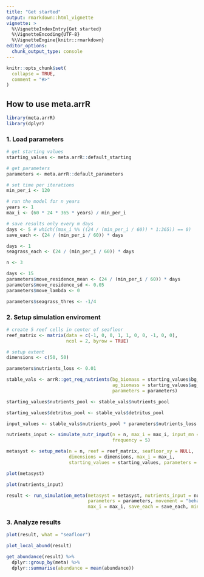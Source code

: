 ```yaml
---
title: "Get started"
output: rmarkdown::html_vignette
vignette: >
  %\VignetteIndexEntry{Get started}
  %\VignetteEncoding{UTF-8}
  %\VignetteEngine{knitr::rmarkdown}
editor_options: 
  chunk_output_type: console
---
```


```r
knitr::opts_chunk$set(
  collapse = TRUE,
  comment = "#>"
)
```

## How to use **meta.arrR**

```r
library(meta.arrR)
library(dplyr)
```

### 1. Load parameters

```r

# get starting values
starting_values <- meta.arrR::default_starting

# get parameters
parameters <- meta.arrR::default_parameters

# set time per iterations
min_per_i <- 120

# run the model for n years
years <- 1
max_i <- (60 * 24 * 365 * years) / min_per_i

# save results only every m days
days <- 5 # which((max_i %% ((24 / (min_per_i / 60)) * 1:365)) == 0)
save_each <- (24 / (min_per_i / 60)) * days

days <- 1
seagrass_each <- (24 / (min_per_i / 60)) * days

n <- 3

days <- 15
parameters$move_residence_mean <- (24 / (min_per_i / 60)) * days
parameters$move_residence_sd <- 0.05
parameters$move_lambda <- 0

parameters$seagrass_thres <- -1/4
```

### 2. Setup simulation enviroment

```r
# create 5 reef cells in center of seafloor
reef_matrix <- matrix(data = c(-1, 0, 0, 1, 1, 0, 0, -1, 0, 0), 
                      ncol = 2, byrow = TRUE)

# setup extent
dimensions <- c(50, 50)

parameters$nutrients_loss <- 0.01

stable_vals <- arrR::get_req_nutrients(bg_biomass = starting_values$bg_biomass,
                                       ag_biomass = starting_values$ag_biomass,
                                       parameters = parameters)

starting_values$nutrients_pool <- stable_vals$nutrients_pool

starting_values$detritus_pool <- stable_vals$detritus_pool

input_values <- stable_vals$nutrients_pool * parameters$nutrients_loss

nutrients_input <- simulate_nutr_input(n = n, max_i = max_i, input_mn = input_values, 
                                       frequency = 5)

metasyst <- setup_meta(n = n, reef = reef_matrix, seafloor_xy = NULL, 
                       dimensions = dimensions, max_i = max_i,
                       starting_values = starting_values, parameters = parameters)

plot(metasyst)

plot(nutrients_input)
```

```r
result <- run_simulation_meta(metasyst = metasyst, nutrients_input = nutrients_input,
                              parameters = parameters, movement = "behav",
                              max_i = max_i, save_each = save_each, min_per_i = min_per_i)
```

### 3. Analyze results

```r
plot(result, what = "seafloor")

plot_local_abund(result)

get_abundance(result) %>% 
  dplyr::group_by(meta) %>% 
  dplyr::summarise(abundance = mean(abundance))
```
